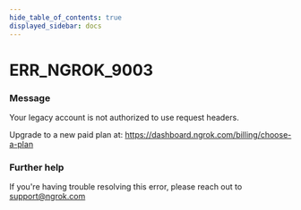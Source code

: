 ```yaml
---
hide_table_of_contents: true
displayed_sidebar: docs
---
```



# ERR_NGROK_9003

### Message

Your legacy account is not authorized to use request headers.

Upgrade to a new paid plan at: https://dashboard.ngrok.com/billing/choose-a-plan

<ErrorDetails error="err_ngrok_9003" />

### Further help

If you're having trouble resolving this error, please reach out to [support@ngrok.com](mailto:support@ngrok.com?subject=Help%20with%20ERR_NGROK_9003)
